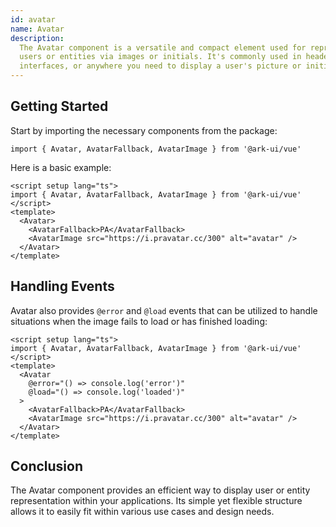 ```yaml
---
id: avatar
name: Avatar
description:
  The Avatar component is a versatile and compact element used for representing
  users or entities via images or initials. It's commonly used in headers, user
  interfaces, or anywhere you need to display a user's picture or initials.
---
```


## Getting Started

Start by importing the necessary components from the package:

```tsx
import { Avatar, AvatarFallback, AvatarImage } from '@ark-ui/vue'
```

Here is a basic example:

```vue
<script setup lang="ts">
import { Avatar, AvatarFallback, AvatarImage } from '@ark-ui/vue'
</script>
<template>
  <Avatar>
    <AvatarFallback>PA</AvatarFallback>
    <AvatarImage src="https://i.pravatar.cc/300" alt="avatar" />
  </Avatar>
</template>
```

## Handling Events

Avatar also provides `@error` and `@load` events that can be utilized to handle
situations when the image fails to load or has finished loading:

```vue
<script setup lang="ts">
import { Avatar, AvatarFallback, AvatarImage } from '@ark-ui/vue'
</script>
<template>
  <Avatar
    @error="() => console.log('error')"
    @load="() => console.log('loaded')"
  >
    <AvatarFallback>PA</AvatarFallback>
    <AvatarImage src="https://i.pravatar.cc/300" alt="avatar" />
  </Avatar>
</template>
```

## Conclusion

The Avatar component provides an efficient way to display user or entity
representation within your applications. Its simple yet flexible structure
allows it to easily fit within various use cases and design needs.
